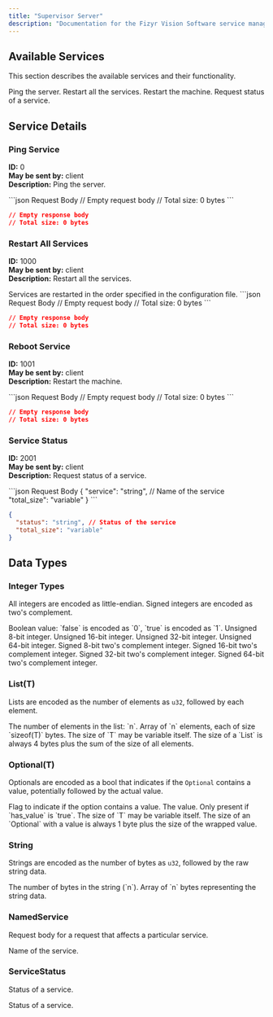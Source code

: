 ```yaml
---
title: "Supervisor Server"
description: "Documentation for the Fizyr Vision Software service management protocol"
---
```


## Available Services

This section describes the available services and their functionality.

<ResponseField name="ping" type="ID: 0">
  Ping the server.
</ResponseField>

<ResponseField name="restart_all_services" type="ID: 1000">
  Restart all the services.
</ResponseField>

<ResponseField name="reboot" type="ID: 1001">
  Restart the machine.
</ResponseField>

<ResponseField name="service_status" type="ID: 2001">
  Request status of a service.
</ResponseField>

## Service Details

### Ping Service

**ID:** 0  
**May be sent by:** client  
**Description:** Ping the server.

<CodeGroup>
  ```json Request Body
  // Empty request body
  // Total size: 0 bytes
  ```

```json Response Body
// Empty response body
// Total size: 0 bytes
```

</CodeGroup>

### Restart All Services

**ID:** 1000  
**May be sent by:** client  
**Description:** Restart all the services.

<Info>
  Services are restarted in the order specified in the configuration file.
</Info>

<CodeGroup>
  ```json Request Body
  // Empty request body
  // Total size: 0 bytes
  ```

```json Response Body
// Empty response body
// Total size: 0 bytes
```

</CodeGroup>

### Reboot Service

**ID:** 1001  
**May be sent by:** client  
**Description:** Restart the machine.

<CodeGroup>
  ```json Request Body
  // Empty request body
  // Total size: 0 bytes
  ```

```json Response Body
// Empty response body
// Total size: 0 bytes
```

</CodeGroup>

### Service Status

**ID:** 2001  
**May be sent by:** client  
**Description:** Request status of a service.

<CodeGroup>
  ```json Request Body
  {
    "service": "string",  // Name of the service
    "total_size": "variable"
  }
  ```

```json Response Body
{
  "status": "string", // Status of the service
  "total_size": "variable"
}
```

</CodeGroup>

## Data Types

### Integer Types

All integers are encoded as little-endian. Signed integers are encoded as two's complement.

<ResponseField name="bool" type="1 byte">
  Boolean value: `false` is encoded as `0`, `true` is encoded as `1`.
</ResponseField>

<ResponseField name="u8" type="1 byte">
  Unsigned 8-bit integer.
</ResponseField>

<ResponseField name="u16" type="2 bytes">
  Unsigned 16-bit integer.
</ResponseField>

<ResponseField name="u32" type="4 bytes">
  Unsigned 32-bit integer.
</ResponseField>

<ResponseField name="u64" type="8 bytes">
  Unsigned 64-bit integer.
</ResponseField>

<ResponseField name="i8" type="1 byte">
  Signed 8-bit two's complement integer.
</ResponseField>

<ResponseField name="i16" type="2 bytes">
  Signed 16-bit two's complement integer.
</ResponseField>

<ResponseField name="i32" type="4 bytes">
  Signed 32-bit two's complement integer.
</ResponseField>

<ResponseField name="i64" type="8 bytes">
  Signed 64-bit two's complement integer.
</ResponseField>

### List(T)

Lists are encoded as the number of elements as `u32`, followed by each element.

<ResponseField name="length" type="u32" required>
  The number of elements in the list: `n`.
</ResponseField>

<ResponseField name="elements" type="T[]" required>
  Array of `n` elements, each of size `sizeof(T)` bytes.
</ResponseField>

<Note>
  The size of `T` may be variable itself. The size of a `List` is always 4 bytes
  plus the sum of the size of all elements.
</Note>

### Optional(T)

Optionals are encoded as a bool that indicates if the `Optional` contains a value, potentially followed by the actual value.

<ResponseField name="has_value" type="bool" required>
  Flag to indicate if the option contains a value.
</ResponseField>

<ResponseField name="value" type="T">
  The value. Only present if `has_value` is `true`.
</ResponseField>

<Note>
  The size of `T` may be variable itself. The size of an `Optional` with a value
  is always 1 byte plus the size of the wrapped value.
</Note>

### String

Strings are encoded as the number of bytes as `u32`, followed by the raw string data.

<ResponseField name="length" type="u32" required>
  The number of bytes in the string (`n`).
</ResponseField>

<ResponseField name="bytes" type="u8[]" required>
  Array of `n` bytes representing the string data.
</ResponseField>

### NamedService

Request body for a request that affects a particular service.

<ResponseField name="service" type="string" required>
  Name of the service.
</ResponseField>

### ServiceStatus

Status of a service.

<ResponseField name="status" type="string" required>
  Status of a service.
</ResponseField>
